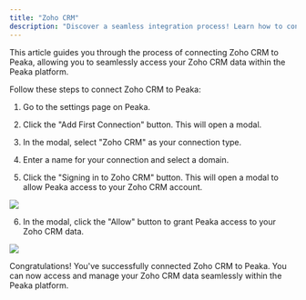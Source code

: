 ```yaml
---
title: "Zoho CRM"
description: "Discover a seamless integration process! Learn how to connect Zoho CRM to Peaka effortlessly for streamlined transactions."
---
```


This article guides you through the process of connecting Zoho CRM to Peaka, allowing you to seamlessly access your Zoho CRM data within the Peaka platform.

Follow these steps to connect Zoho CRM to Peaka:

1. Go to the settings page on Peaka.

2. Click the "Add First Connection" button. This will open a modal.

3. In the modal, select "Zoho CRM" as your connection type.

4. Enter a name for your connection and select a domain.

5. Click the "Signing in to Zoho CRM" button. This will open a modal to allow Peaka access to your Zoho CRM account.

<img src="images/integrations/zoho-crm-2.png" />

6. In the modal, click the "Allow" button to grant Peaka access to your Zoho CRM data.

<img src="images/integrations/zoho-crm-1.png" />

Congratulations! You've successfully connected Zoho CRM to Peaka. You can now access and manage your Zoho CRM data seamlessly within the Peaka platform.
